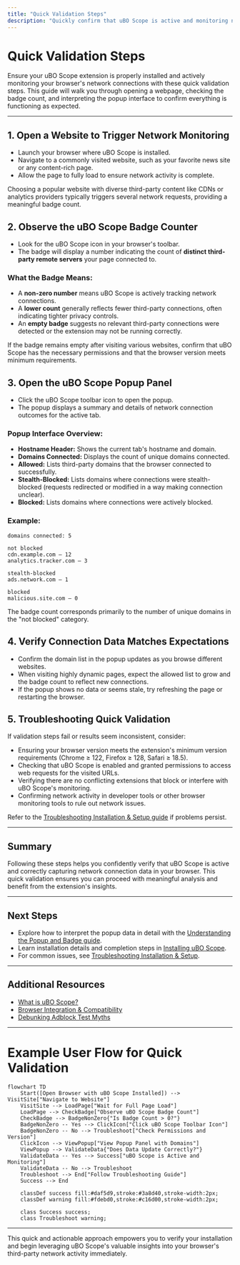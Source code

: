 ```yaml
---
title: "Quick Validation Steps"
description: "Quickly confirm that uBO Scope is active and monitoring network connections. This page guides you through opening a website, observing the badge counter, and interpreting the popup panel to validate successful setup."
---
```


# Quick Validation Steps

Ensure your uBO Scope extension is properly installed and actively monitoring your browser's network connections with these quick validation steps. This guide will walk you through opening a webpage, checking the badge count, and interpreting the popup interface to confirm everything is functioning as expected.

---

## 1. Open a Website to Trigger Network Monitoring

- Launch your browser where uBO Scope is installed.
- Navigate to a commonly visited website, such as your favorite news site or any content-rich page.
- Allow the page to fully load to ensure network activity is complete.

<Tip>
Choosing a popular website with diverse third-party content like CDNs or analytics providers typically triggers several network requests, providing a meaningful badge count.
</Tip>

## 2. Observe the uBO Scope Badge Counter

- Look for the uBO Scope icon in your browser's toolbar.
- The badge will display a number indicating the count of **distinct third-party remote servers** your page connected to.

### What the Badge Means:
- A **non-zero number** means uBO Scope is actively tracking network connections.
- A **lower count** generally reflects fewer third-party connections, often indicating tighter privacy controls.
- An **empty badge** suggests no relevant third-party connections were detected or the extension may not be running correctly.

<Warning>
If the badge remains empty after visiting various websites, confirm that uBO Scope has the necessary permissions and that the browser version meets minimum requirements.
</Warning>

## 3. Open the uBO Scope Popup Panel

- Click the uBO Scope toolbar icon to open the popup.
- The popup displays a summary and details of network connection outcomes for the active tab.

### Popup Interface Overview:
- **Hostname Header:** Shows the current tab's hostname and domain.
- **Domains Connected:** Displays the count of unique domains connected.
- **Allowed:** Lists third-party domains that the browser connected to successfully.
- **Stealth-Blocked:** Lists domains where connections were stealth-blocked (requests redirected or modified in a way making connection unclear).
- **Blocked:** Lists domains where connections were actively blocked.

### Example:
```
domains connected: 5

not blocked
cdn.example.com – 12
analytics.tracker.com – 3

stealth-blocked
ads.network.com – 1

blocked
malicious.site.com – 0
```

<Tip>
The badge count corresponds primarily to the number of unique domains in the "not blocked" category.
</Tip>

## 4. Verify Connection Data Matches Expectations

- Confirm the domain list in the popup updates as you browse different websites.
- When visiting highly dynamic pages, expect the allowed list to grow and the badge count to reflect new connections.
- If the popup shows no data or seems stale, try refreshing the page or restarting the browser.

## 5. Troubleshooting Quick Validation

If validation steps fail or results seem inconsistent, consider:

- Ensuring your browser version meets the extension's minimum version requirements (Chrome ≥ 122, Firefox ≥ 128, Safari ≥ 18.5).
- Checking that uBO Scope is enabled and granted permissions to access web requests for the visited URLs.
- Verifying there are no conflicting extensions that block or interfere with uBO Scope's monitoring.
- Confirming network activity in developer tools or other browser monitoring tools to rule out network issues.

Refer to the [Troubleshooting Installation & Setup guide](/getting-started/installation-and-setup/troubleshooting) if problems persist.

---

## Summary

Following these steps helps you confidently verify that uBO Scope is active and correctly capturing network connection data in your browser. This quick validation ensures you can proceed with meaningful analysis and benefit from the extension's insights.

---

## Next Steps

- Explore how to interpret the popup data in detail with the [Understanding the Popup and Badge guide](/guides/getting-started-essentials/understanding-the-popup).
- Learn installation details and completion steps in [Installing uBO Scope](/getting-started/installation-and-setup/installation).
- For common issues, see [Troubleshooting Installation & Setup](/getting-started/installation-and-setup/troubleshooting).

---

## Additional Resources

- [What is uBO Scope?](/getting-started/introduction-and-prerequisites/product-overview)
- [Browser Integration & Compatibility](/overview/core-concepts-architecture/browser-integration)
- [Debunking Adblock Test Myths](/guides/practical-analysis-workflows/debunk-adblock-test-myths)



---

# Example User Flow for Quick Validation

```mermaid
flowchart TD
    Start([Open Browser with uBO Scope Installed]) --> VisitSite["Navigate to Website"]
    VisitSite --> LoadPage["Wait for Full Page Load"]
    LoadPage --> CheckBadge["Observe uBO Scope Badge Count"]
    CheckBadge --> BadgeNonZero{"Is Badge Count > 0?"}
    BadgeNonZero -- Yes --> ClickIcon["Click uBO Scope Toolbar Icon"]
    BadgeNonZero -- No --> Troubleshoot["Check Permissions and Version"]
    ClickIcon --> ViewPopup["View Popup Panel with Domains"]
    ViewPopup --> ValidateData{"Does Data Update Correctly?"}
    ValidateData -- Yes --> Success["uBO Scope is Active and Monitoring"]
    ValidateData -- No --> Troubleshoot
    Troubleshoot --> End["Follow Troubleshooting Guide"]
    Success --> End

    classDef success fill:#daf5d9,stroke:#3a8d40,stroke-width:2px;
    classDef warning fill:#fdebd0,stroke:#c16d00,stroke-width:2px;

    class Success success;
    class Troubleshoot warning;
```

---

This quick and actionable approach empowers you to verify your installation and begin leveraging uBO Scope's valuable insights into your browser's third-party network activity immediately.
